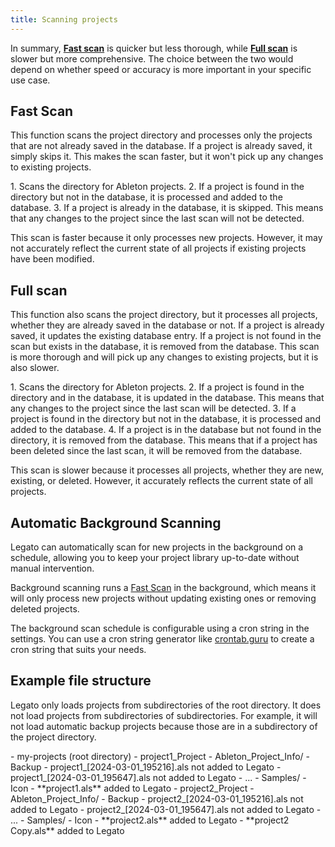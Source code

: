 ```yaml
---
title: Scanning projects
---
```


In summary, [**Fast scan**](#fast-scan) is quicker but less thorough, while [**Full scan**](#full-scan) is slower but more comprehensive. The choice between the two would depend on whether speed or accuracy is more important in your specific use case.

## Fast Scan

This function scans the project directory and processes only the projects that are not already saved in the database. If a project is already saved, it simply skips it. This makes the scan faster, but it won't pick up any changes to existing projects.

<Steps>
1. Scans the directory for Ableton projects.
2. If a project is found in the directory but not in the database, it is processed and added to the database.
3. If a project is already in the database, it is skipped. This means that any changes to the project since the last scan will not be detected.
</Steps>

This scan is faster because it only processes new projects. However, it may not accurately reflect the current state of all projects if existing projects have been modified.


## Full scan

This function also scans the project directory, but it processes all projects, whether they are already saved in the database or not. If a project is already saved, it updates the existing database entry. If a project is not found in the scan but exists in the database, it is removed from the database. This scan is more thorough and will pick up any changes to existing projects, but it is also slower.

<Steps>
1. Scans the directory for Ableton projects.
2. If a project is found in the directory and in the database, it is updated in the database. This means that any changes to the project since the last scan will be detected.
3. If a project is found in the directory but not in the database, it is processed and added to the database.
4. If a project is in the database but not found in the directory, it is removed from the database. This means that if a project has been deleted since the last scan, it will be removed from the database.
</Steps>

This scan is slower because it processes all projects, whether they are new, existing, or deleted. However, it accurately reflects the current state of all projects.

## Automatic Background Scanning

Legato can automatically scan for new projects in the background on a schedule, allowing you to keep your project library up-to-date without manual intervention.

Background scanning runs a [Fast Scan](#fast-scan) in the background, which means it will only process new projects without updating existing ones or removing deleted projects.

The background scan schedule is configurable using a cron string in the settings. You can use a cron string generator like [crontab.guru](https://crontab.guru/) to create a cron string that suits your needs.

## Example file structure

Legato only loads projects from subdirectories of the root directory. It does not load projects from subdirectories of subdirectories. For example, it will not load automatic backup projects because those are in a subdirectory of the project directory.

<FileTree>
- my-projects (root directory)
  - project1_Project
    - Ableton_Project_Info/
    - Backup
      - project1_[2024-03-01_195216].als not added to Legato
      - project1_[2024-03-01_195647].als not added to Legato
      - ...
    - Samples/
    - Icon
    - **project1.als** added to Legato
  - project2_Project
    - Ableton_Project_Info/
    - Backup
      - project2_[2024-03-01_195216].als not added to Legato
      - project2_[2024-03-01_195647].als not added to Legato
      - ...
    - Samples/
    - Icon
    - **project2.als** added to Legato
    - **project2 Copy.als** added to Legato
</FileTree>
